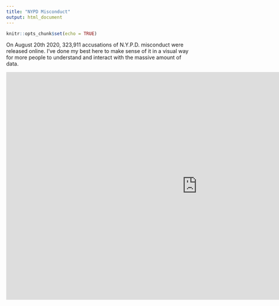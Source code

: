 ```yaml
---
title: "NYPD Misconduct"
output: html_document
---
```


```r
knitr::opts_chunk$set(echo = TRUE)
```
On August 20th 2020, 323,911 accusations of N.Y.P.D. misconduct were released online. I've done my best here to make sense of it in a visual way for more people to understand and interact with the massive amount of data.

<iframe width="1024" height="612" src="https://app.powerbi.com/view?r=eyJrIjoiY2JkYmU1ZGYtZjQ3ZS00ZGM2LWFiNGUtMmUxYjlhNzU2OGZmIiwidCI6ImUzM2UzZGFmLThkMGQtNDJjYy1hZTgxLTg4NjA2YmZiMGI5NyJ9&pageName=ReportSection" frameborder="0" allowFullScreen="true"></iframe>